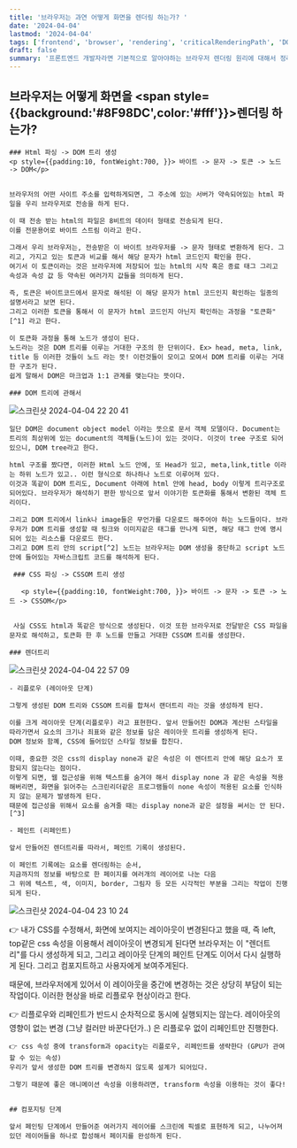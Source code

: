 ```yaml
---
title: '브라우저는 과연 어떻게 화면을 렌더링 하는가? '
date: '2024-04-04'
lastmod: '2024-04-04'
tags: ['frontend', 'browser', 'rendering', 'criticalRenderingPath', 'DOM']
draft: false
summary: '프론트엔드 개발자라면 기본적으로 알아야하는 브라우저 렌더링 원리에 대해서 정리한 글입니다. '
---
```


## 브라우저는 어떻게 화면을 <span style={{background:'#8F98DC',color:'#fff'}}>렌더링</span> 하는가?

    ### Html 파싱 -> DOM 트리 생성
    <p style={{padding:10, fontWeight:700, }}> 바이트 -> 문자 -> 토큰 -> 노드 -> DOM</p>


    브라우저의 어떤 사이트 주소를 입력하게되면, 그 주소에 있는 서버가 약속되어있는 html 파일을 우리 브라우저로 전송을 하게 된다. 
    
    이 때 전송 받는 html의 파일은 8비트의 데이터 형태로 전송되게 된다.
    이를 전문용어로 바이트 스트림 이라고 한다. 
    
    그래서 우리 브라우저는, 전송받은 이 바이트 브라우저를 -> 문자 형태로 변환하게 된다. 그리고, 가지고 있는 토큰과 비교를 해서 해당 문자가 html 코드인지 확인을 한다.
    여기서 이 토큰이라는 것은 브라우저에 저장되어 있는 html의 시작 혹은 종료 태그 그리고 속성과 속성 값 등 약속된 여러가지 값들을 의미하게 된다.

    즉, 토큰은 바이트코드에서 문자로 해석된 이 해당 문자가 html 코드인지 확인하는 일종의 설명서라고 보면 된다. 
    그리고 이러한 토큰을 통해서 이 문자가 html 코드인지 아닌지 확인하는 과정을 "토큰화"[^1] 라고 한다.

    이 토큰화 과정을 통해 노드가 생성이 된다.
    노드라는 것은 DOM 트리를 이루는 거대한 구조의 한 단위이다. Ex> head, meta, link, title 등 이러한 것들이 노드 라는 뜻! 이런것들이 모이고 모여서 DOM 트리를 이루는 거대한 구조가 된다.
    쉽게 말해서 DOM은 마크업과 1:1 관계를 맺는다는 뜻이다.

    ### DOM 트리에 관해서

![스크린샷 2024-04-04 22 20 41](https://github.com/murramge/codingtest/assets/60298173/0cebbd31-c4d9-4ac8-9c30-4bc2113c0d7e)

    일단 DOM은 document object model 이라는 뜻으로 문서 객체 모델이다. Document는 트리의 최상위에 있는 document의 객체들(노드)이 있는 것이다. 이것이 tree 구조로 되어있으니, DOM tree라고 한다.

    html 구조를 짰다면, 이러한 Html 노드 안에, 또 Head가 있고, meta,link,title 이라는 하위 노드가 있고.. 이런 형식으로 하나하나 노드로 이루어져 있다.
    이것과 똑같이 DOM 트리도, Document 아래에 html 안에 head, body 이렇게 트리구조로 되어있다. 브라우저가 해석하기 편한 방식으로 앞서 이야기한 토큰화를 통해서 변환된 객체 트리이다.

    그리고 DOM 트리에서 link나 image들은 무언가를 다운로드 해주어야 하는 노드들이다. 브라우저가 DOM 트리를 생성할 때 링크와 이미지같은 태그를 만나게 되면, 해당 태그 안에 명시되어 있는 리소스를 다운로드 한다.
    그리고 DOM 트리 안의 script[^2] 노드는 브라우저는 DOM 생성을 중단하고 script 노드 안에 들어있는 자바스크립트 코드를 해석하게 된다.
    
     ### CSS 파싱 -> CSSOM 트리 생성

       <p style={{padding:10, fontWeight:700, }}> 바이트 -> 문자 -> 토큰 -> 노드 -> CSSOM</p>


     사실 CSS도 html과 똑같은 방식으로 생성된다. 이것 또한 브라우저로 전달받은 CSS 파일을 문자로 해석하고, 토큰화 한 후 노드를 만들고 거대한 CSSOM 트리를 생성한다.

    ### 렌더트리

![스크린샷 2024-04-04 22 57 09](https://github.com/murramge/codingtest/assets/60298173/d31a478d-0113-4077-aab5-1b5bbcff5f81)



    - 리플로우 (레이아웃 단계)

    그렇게 생성된 DOM 트리와 CSSOM 트리를 합쳐서 랜더트리 라는 것을 생성하게 된다.

    이를 크게 레이아웃 단계(리플로우) 라고 표현한다. 앞서 만들어진 DOM과 계산된 스타일을 따라가면서 요소의 크기나 죄표와 같은 정보를 담은 레이아웃 트리를 생성하게 된다.
    DOM 정보와 함꼐, CSS에 들어있던 스타일 정보를 합친다.

    이때, 중요한 것은 css의 display none과 같은 속성은 이 렌더트리 안에 해당 요소가 포함되지 않는다는 점이다.
    이렇게 되면, 웹 접근성을 위해 텍스트를 숨겨야 해서 display none 과 같은 속성을 적용해버리면, 화면을 읽어주는 스크린리더같은 프로그램들이 none 속성이 적용된 요소를 인식하지 않는 문제가 발생하게 된다.
    때문에 접근성을 위해서 요소를 숨겨줄 때는 display none과 같은 설정을 써서는 안 된다.[^3]

    - 페인트 (리페인트)

    앞서 만들어진 렌더트리를 따라서, 페인트 기록이 생성된다. 
    
    이 페인트 기록에는 요소를 렌더링하는 순서, 
    지금까지의 정보를 바탕으로 한 페이지를 여러개의 레이어로 나눈 다음 
    그 위에 텍스트, 색, 이미지, border, 그림자 등 모든 시각적인 부분을 그리는 작업이 진행되게 된다.



![스크린샷 2024-04-04 23 10 24](https://github.com/murramge/codingtest/assets/60298173/80a7231e-bf71-4701-8f82-86b931ef6c09)

   👉 내가 CSS를 수정해서, 화면에 보여지는 레이아웃이 변경된다고 했을 때, 즉 left, top같은 css 속성을 이용해서 레이아웃이 변경되게 된다면
   브라우저는 이 "렌더트리"를 다시 생성하게 되고, 그리고 레이아웃 단계의 페인트 단계도 이어서 다시 실행하게 된다. 그리고 컴포지트하고 사용자에게 보여주게된다.

   때문에, 브라우저에게 있어서 이 레이아웃을 중간에 변경하는 것은 상당히 부담이 되는 작업이다. 이러한 현상을 바로 리플로우 현상이라고 한다.

   👉 리플로우와 리페인트가 반드시 순차적으로 동시에 실행되지는 않는다. 레이아웃의 영향이 없는 변경 (그냥 컬러만 바꾼다던가..) 은 리플로우 없이 리페인트만 진행한다.

    👉 css 속성 중에 transform과 opacity는 리플로우, 리페인트를 생략한다 (GPU가 관여할 수 있는 속성)
    우리가 앞서 생성한 DOM 트리를 변경하지 않도록 설계가 되어있다. 

    그렇기 때문에 좋은 애니메이션 속성을 이용하려면, transform 속성을 이용하는 것이 좋다!


    ## 컴포지팅 단계

    앞서 페인팅 단계에서 만들어준 여러가지 레이어를 스크린에 픽셀로 표현하게 되고, 나누어져 있던 레이어들을 하나로 합성해서 페이지를 완성하게 된다.




[^1]: 토큰화 : 자료 -> < 태그열림상태 -> a-z 태그 이름 상태 (시작태그 토큰 생성) -> / 태그 이름상태 (종료태그 토큰 생성) -> > 자료상태 (토큰이 생성됨) 이와같은 사이클이 반복된다.
[^2]: js인 script 태그를 만나면, 스크립트가 해석 및 실행되는 동안 문서의 파싱은 중단되게 된다. 스크립트가 외부에 있는 경우 네트워크로부터 자원을 가져와야 하는데, 이 또한 실시간 처리되고 자원을 받을 때까지 파싱은 중단된다. 한 편 스타일시트는 DOM 트리를 변경하지 않기 때문에 문서파싱을 기다리거나 중단하지 않는다. 스크립트가 문서를 파싱하는 동안 스타일정보를 요청하는 경우, 문제가 된다. 이 경우에, 스크립트가 문서를 파싱하는 동안 브라우저는 다른 작업을 수행하지 않기 때문에 스타일이 파싱되지 않은 상태가 되고 화면 레이아웃이 제대로 구성되지 않은 상태에서 사용자에게 뷰를 제공하게 될 확률 이 높다. 이러한 문제 때문에 우리는 보통 Script 소스를 body 태그 끝에 두는 것을 권장하고 있다. [자료참고](https://webclub.tistory.com/630)  
[^3]: [웹 접근성을 고려하여 텍스트 숨기기](https://velog.io/@ursr0706/%EC%9B%B9-%EC%A0%91%EA%B7%BC%EC%84%B1%EC%9D%84-%EA%B3%A0%EB%A0%A4%ED%95%98%EC%97%AC-%ED%85%8D%EC%8A%A4%ED%8A%B8-%EC%88%A8%EA%B8%B0%EA%B8%B0) clip-path를 이용하여 숨기기

